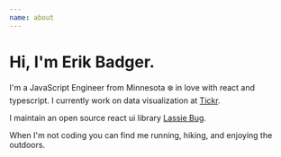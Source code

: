 ```yaml
---
name: about
---
```

# Hi, I'm Erik Badger.  

I'm a JavaScript Engineer from Minnesota ❄️ in love with react and typescript. I currently work on data visualization at [Tickr](https://tickr.com).

I maintain an open source react ui library [Lassie Bug](https://github.com/lassiebug/lassiebug-ui).

When I'm not coding you can find me running, hiking, and enjoying the outdoors.
